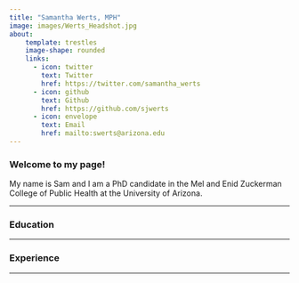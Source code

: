 ```yaml
---
title: "Samantha Werts, MPH"
image: images/Werts_Headshot.jpg
about: 
    template: trestles
    image-shape: rounded
    links:
      - icon: twitter
        text: Twitter
        href: https://twitter.com/samantha_werts
      - icon: github
        text: Github
        href: https://github.com/sjwerts
      - icon: envelope
        text: Email
        href: mailto:swerts@arizona.edu
---
```


### Welcome to my page!

My name is Sam and I am a PhD candidate in the Mel and Enid Zuckerman College of Public Health at the University of Arizona. 

---

### Education

---

### Experience

---

